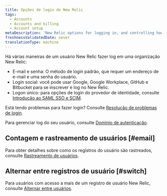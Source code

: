 ```yaml
---
title: Opções de login do New Relic
tags:
  - Accounts
  - Accounts and billing
  - Account setup
metaDescription: 'New Relic options for logging in, and controlling how your users log in.'
freshnessValidatedDate: never
translationType: machine
---
```


Há várias maneiras de um usuário New Relic fazer log em uma organização New Relic:

* E-mail e senha: O método de login padrão, que requer um endereço de e-mail e uma senha do usuário.
* Login social: você pode usar Google, Google Workplace, GitHub e Bitbucket para se inscrever e log no New Relic.
* Logon único: para opções de login do provedor de identidade, consulte [Introdução ao SAML SSO e SCIM](/docs/accounts/accounts-billing/new-relic-one-user-management/introduction-saml-scim).

Está tendo problemas para fazer login? Consulte [Resolução de problemas de login](/docs/accounts/accounts-billing/account-setup/troubleshoot-new-relics-password-email-address-login-problems/).

Para gerenciar log do seu usuário, consulte [Domínio de autenticação](/docs/accounts/accounts-billing/new-relic-one-user-management/authentication-domains-saml-sso-scim-more).

## Contagem e rastreamento de usuários [#email]

Para obter detalhes sobre como os registros do usuário são rastreados, consulte [Rastreamento de usuários](/docs/accounts/accounts-billing/account-setup/multiple-logins-found#user-records).

## Alternar entre registros de usuário [#switch]

Para usuários com acesso a mais de um registro de usuário New Relic, consulte [Alternar entre usuários](/docs/accounts/accounts-billing/account-setup/multiple-logins-found).